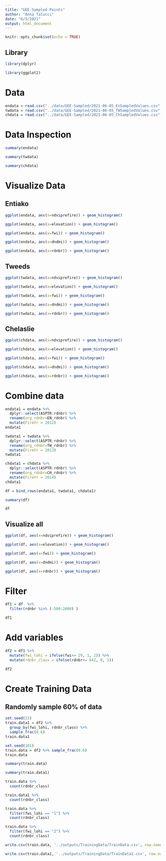 ```yaml
---
title: "GEE-Sampled Points"
author: "Anna Talucci"
date: "6/5/2021"
output: html_document
---
```


```r
knitr::opts_chunk$set(echo = TRUE)
```


## Library
```r


library(dplyr)

library(ggplot2)
```



# Data
```r
endata = read.csv("../data/GEE-Sampled/2021-06-05_EnSampledValues.csv", header=TRUE, sep = ",", strip.white = TRUE)
twdata = read.csv("../data/GEE-Sampled/2021-06-05_TWSampledValues.csv", header=TRUE, sep = ",", strip.white = TRUE)
chdata = read.csv("../data/GEE-Sampled/2021-06-05_ChSampledValues.csv", header=TRUE, sep = ",", strip.white = TRUE)
```


# Data Inspection
```r
summary(endata)
```

```r
summary(twdata)
```
```r
summary(chdata)
```

#  Visualize Data

## Entiako
```r
ggplot(endata, aes(x=ndviprefire)) + geom_histogram() 
```


```r
ggplot(endata, aes(x=elevation)) + geom_histogram() 
```



```r
ggplot(endata, aes(x=fwi)) + geom_histogram() 
```


```r
ggplot(endata, aes(x=dndmi)) + geom_histogram() 
```



```r
ggplot(endata, aes(x=rdnbr)) + geom_histogram() 
```

## Tweeds
```r
ggplot(twdata, aes(x=ndviprefire)) + geom_histogram() 
```


```r
ggplot(twdata, aes(x=elevation)) + geom_histogram() 
```



```r
ggplot(twdata, aes(x=fwi)) + geom_histogram() 
```


```r
ggplot(twdata, aes(x=dndmi)) + geom_histogram() 
```



```r
ggplot(twdata, aes(x=rdnbr)) + geom_histogram() 
```


## Chelaslie
```r
ggplot(chdata, aes(x=ndviprefire)) + geom_histogram() 
```


```r
ggplot(chdata, aes(x=elevation)) + geom_histogram() 
```



```r
ggplot(chdata, aes(x=fwi)) + geom_histogram() 
```


```r
ggplot(chdata, aes(x=dndmi)) + geom_histogram() 
```



```r
ggplot(chdata, aes(x=rdnbr)) + geom_histogram() 
```

# Combine data

```r

endata1 = endata %>% 
  dplyr::select(ASPTR:rdnbr) %>%
  rename(org_rdnbr=EN_rdnbr) %>%
  mutate(FireYr = 2012)
endata1
```

```r

twdata1 = twdata %>% 
  dplyr::select(ASPTR:rdnbr) %>%
  rename(org_rdnbr=TW_rdnbr) %>%
  mutate(FireYr = 2013)
twdata1
```


```r

chdata1 = chdata %>% 
  dplyr::select(ASPTR:rdnbr) %>%
  rename(org_rdnbr=CH_rdnbr) %>%
  mutate(FireYr = 2014)
chdata1
```


```r
df = bind_rows(endata1, twdata1, chdata1)
```


```r
summary(df)
```

```r
df
```

## Visualize all

```r
ggplot(df, aes(x=ndviprefire)) + geom_histogram() 
```


```r
ggplot(df, aes(x=elevation)) + geom_histogram() 
```



```r
ggplot(df, aes(x=fwi)) + geom_histogram() 
```


```r
ggplot(df, aes(x=dndmi)) + geom_histogram() 
```



```r
ggplot(df, aes(x=rdnbr)) + geom_histogram() 
```


# Filter

```r
df1 = df  %>% 
  filter(rdnbr %in% (-500:2000) )

df1
```



# Add variables

```r
df2 = df1 %>%
  mutate(fwi_lohi = ifelse(fwi<= 29, 1, 2)) %>%
  mutate(rdnbr_class = ifelse(rdnbr<= 641, 0, 1))

df2

```


# Create Training Data
## Randomly sample 60%  of data

```r
set.seed(15)
train.data1 = df2 %>% 
  group_by(fwi_lohi, rdnbr_class) %>%
  sample_frac(0.6)
train.data1
```

```r
set.seed(101)
train.data = df2 %>% sample_frac(0.6)
train.data
```

```r
summary(train.data)
```


```r
summary(train.data1)
```


```r
train.data %>% 
  count(rdnbr_class) 
```

```r
train.data1 %>% 
  count(rdnbr_class) 
```

```r
train.data %>% 
  filter(fwi_lohi == "1") %>%
  count(rdnbr_class) 
```

```r
train.data %>% 
  filter(fwi_lohi == "2") %>%
  count(rdnbr_class) 
```


```r
write.csv(train.data, '../outputs/TrainingData/TrainData.csv', row.names = FALSE)
```

```r
write.csv(train.data1, '../outputs/TrainingData/TrainData1.csv', row.names = FALSE)
```












